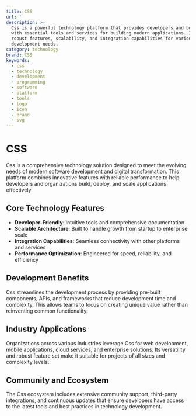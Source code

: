 ```yaml
---
title: CSS
url: ''
description: >-
  Css is a powerful technology platform that provides developers and businesses
  with essential tools and services for building modern applications. It offers
  robust features, scalability, and integration capabilities for various
  development needs.
category: technology
brand: CSS
keywords:
  - css
  - technology
  - development
  - programming
  - software
  - platform
  - tools
  - logo
  - icon
  - brand
  - svg
---
```


# CSS

Css is a comprehensive technology solution designed to meet the evolving needs of modern software development and digital transformation. This platform combines innovative features with reliable performance to help developers and organizations build, deploy, and scale applications effectively.

## Core Technology Features

- **Developer-Friendly**: Intuitive tools and comprehensive documentation
- **Scalable Architecture**: Built to handle growth from startup to enterprise scale
- **Integration Capabilities**: Seamless connectivity with other platforms and services
- **Performance Optimization**: Engineered for speed, reliability, and efficiency

## Development Benefits

Css streamlines the development process by providing pre-built components, APIs, and frameworks that reduce development time and complexity. This allows teams to focus on creating unique value rather than reinventing common functionality.

## Industry Applications

Organizations across various industries leverage Css for web development, mobile applications, cloud services, and enterprise solutions. Its versatility and robust feature set make it suitable for projects of all sizes and complexity levels.

## Community and Ecosystem

The Css ecosystem includes extensive community support, third-party integrations, and continuous updates that ensure developers have access to the latest tools and best practices in technology development.
